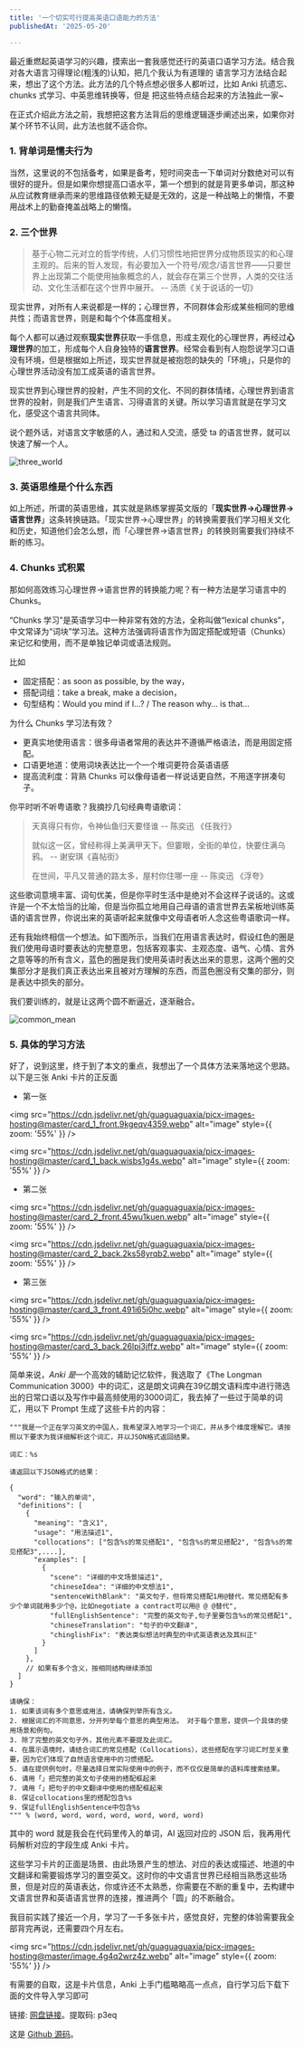 ```yaml
---
title: '一个切实可行提高英语口语能力的方法'
publishedAt: '2025-05-20'

---
```


最近重燃起英语学习的兴趣，摸索出一套我感觉还行的英语口语学习方法。结合我对各大语言习得理论(粗浅的)认知，把几个我认为有道理的
语言学习方法结合起来，想出了这个方法。此方法的几个特点想必很多人都听过，比如 Anki 抗遗忘、chunks 式学习、中英思维转换等，但是
把这些特点结合起来的方法独此一家~

在正式介绍此方法之前，我想把这套方法背后的思维逻辑逐步阐述出来，如果你对某个环节不认同，此方法也就不适合你。

### 1. 背单词是懦夫行为
当然，这里说的不包括备考，如果是备考，短时间突击一下单词对分数绝对可以有很好的提升。但是如果你想提高口语水平，第一个想到的就是背更多单词，那这种从应试教育继承而来的思维路径依赖无疑是无效的，这是一种战略上的懒惰，不要用战术上的勤奋掩盖战略上的懒惰。

### 2. 三个世界
> 基于心物二元对立的哲学传统，人们习惯性地把世界分成物质现实的和心理主观的。后来的哲人发现，有必要加入一个符号/观念/语言世界——只要世界上出现第二个能使用抽象概念的人，就会存在第三个世界，人类的交往活动、文化生活都在这个世界中展开。 -- 汤质《关于说话的一切》

现实世界，对所有人来说都是一样的；心理世界，不同群体会形成某些相同的思维共性；而语言世界，则是和每个个体高度相关。

每个人都可以通过观察**现实世界**获取一手信息，形成主观化的心理世界，再经过**心理世界**的加工，形成每个人自身独特的**语言世界**。经常会看到有人抱怨说学习口语没有环境，但是根据如上所述，现实世界就是被抱怨的缺失的「环境」，只是你的心理世界活动没有加工成英语的语言世界。

现实世界到心理世界的投射，产生不同的文化、不同的群体情绪，心理世界到语言世界的投射，则是我们产生语言、习得语言的关键。所以学习语言就是在学习文化，感受这个语言共同体。

说个题外话，对语言文字敏感的人，通过和人交流，感受 ta 的语言世界，就可以快速了解一个人。

![three_world](https://cdn.jsdelivr.net/gh/guaguaguaxia/picx-images-hosting@master/three_wrold.9dd6vfhxps.webp)

### 3. 英语思维是个什么东西
如上所述，所谓的英语思维，其实就是熟练掌握英文版的「**现实世界->心理世界->语言世界**」这条转换链路。「现实世界->心理世界」的转换需要我们学习相关文化和历史，知道他们会怎么想，而「心理世界->语言世界」的转换则需要我们持续不断的练习。




### 4. Chunks 式积累
那如何高效练习心理世界->语言世界的转换能力呢？有一种方法是学习语言中的 Chunks。

“Chunks 学习”是英语学习中一种非常有效的方法，全称叫做“lexical chunks”，中文常译为“词块”学习法。这种方法强调将语言作为固定搭配或短语（Chunks）来记忆和使用，而不是单独记单词或语法规则。

比如

- 固定搭配：as soon as possible, by the way，
- 搭配词组：take a break, make a decision，
- 句型结构：Would you mind if I…? / The reason why… is that…

为什么 Chunks 学习法有效？

- 更真实地使用语言：很多母语者常用的表达并不遵循严格语法，而是用固定搭配。
- 口语更地道：使用词块表达比一个一个堆词更符合英语语感
- 提高流利度：背熟 Chunks 可以像母语者一样说话更自然，不用逐字拼凑句子。

你平时听不听粤语歌？我摘抄几句经典粤语歌词：

> 天真得只有你，令神仙鱼归天要怪谁 -- 陈奕迅 《任我行》
>
> 就似这一区，曾经称得上美满甲天下。但霎眼，全街的单位，快要住满乌鸦。 --  谢安琪《喜帖街》
>
> 在世间，平凡又普通的路太多，屋村你住哪一座 -- 陈奕迅 《浮夸》

这些歌词意境丰富、词句优美，但是你平时生活中是绝对不会这样子说话的。这或许是一个不太恰当的比喻，但是当你孤立地用自己母语的语言世界去呆板地训练英语的语言世界，你说出来的英语听起来就像中文母语者听人念这些粤语歌词一样。

还有我始终相信一个想法。如下图所示，当我们在用语言表达时，假设红色的圈是我们使用母语时要表达的完整意思，包括客观事实、主观态度、语气、心情、言外之意等等的所有含义，蓝色的圈是我们使用英语时表达出来的意思，这两个圈的交集部分才是我们真正表达出来且被对方理解的东西，而蓝色圈没有交集的部分，则是表达中损失的部分。

我们要训练的，就是让这两个圆不断逼近，逐渐融合。

![common_mean](https://cdn.jsdelivr.net/gh/guaguaguaxia/picx-images-hosting@master/image.4qrjw0ao2h.webp)



### 5. 具体的学习方法
好了，说到这里，终于到了本文的重点，我想出了一个具体方法来落地这个思路。以下是三张 Anki 卡片的正反面

- 第一张

<img src="https://cdn.jsdelivr.net/gh/guaguaguaxia/picx-images-hosting@master/card_1_front.9kgeqv4359.webp" alt="image" style={{ zoom: '55%' }} />

<img src="https://cdn.jsdelivr.net/gh/guaguaguaxia/picx-images-hosting@master/card_1_back.wisbs1g4s.webp" alt="image" style={{ zoom: '55%' }} />

- 第二张

<img src="https://cdn.jsdelivr.net/gh/guaguaguaxia/picx-images-hosting@master/card_2_front.45wu1kuen.webp" alt="image" style={{ zoom: '55%' }} />

<img src="https://cdn.jsdelivr.net/gh/guaguaguaxia/picx-images-hosting@master/card_2_back.2ks58yrqb2.webp" alt="image" style={{ zoom: '55%' }} />

- 第三张

<img src="https://cdn.jsdelivr.net/gh/guaguaguaxia/picx-images-hosting@master/card_3_front.491i65i0hc.webp" alt="image" style={{ zoom: '55%' }} />

<img src="https://cdn.jsdelivr.net/gh/guaguaguaxia/picx-images-hosting@master/card_3_back.26lpi3jffz.webp" alt="image" style={{ zoom: '55%' }} />



简单来说，*Anki 是*一个高效的辅助记忆软件，我选取了《The Longman Communication 3000》中的词汇，这是朗文词典在39亿朗文语料库中进行筛选出的日常口语以及写作中最高频使用的3000词汇，我去掉了一些过于简单的词汇，用以下 Prompt 生成了这些卡片的内容：

```
"""我是一个正在学习英文的中国人，我希望深入地学习一个词汇，并从多个维度理解它。请按照以下要求为我详细解析这个词汇，并以JSON格式返回结果。

词汇：%s

请返回以下JSON格式的结果：

{
  "word": "输入的单词",
  "definitions": [
    {
      "meaning": "含义1",
      "usage": "用法描述1",
      "collocations": ["包含%s的常见搭配1", "包含%s的常见搭配2", "包含%s的常见搭配3",....],
      "examples": [
        {
          "scene": "详细的中文场景描述1",
          "chineseIdea": "详细的中文想法1",
          "sentenceWithBlank": "英文句子，但将常见搭配1用@替代，常见搭配有多少个单词就用多少个@，比如negotiate a contract可以用@ @ @替代",
          "fullEnglishSentence": "完整的英文句子,句子里要包含%s的常见搭配1",
          "chineseTranslation": "句子的中文翻译",
          "chinglishFix": "表达类似想法时典型的中式英语表达及其纠正"
        }
      ]
    },
    // 如果有多个含义，按相同结构继续添加
  ]
}

请确保：
1. 如果该词有多个意思或用法，请确保列举所有含义。
2. 根据词汇的不同意思，分开列举每个意思的典型用法。 对于每个意思，提供一个具体的使用场景和例句。
3. 除了完整的英文句子外，其他元素不要提及此词汇。
4. 在展示语境时，请结合词汇的常见搭配（Collocations），这些搭配在学习词汇时至关重要，因为它们体现了自然语言使用中的习惯搭配。
5. 请在提供例句时，尽量选择日常实际使用中的例子，而不仅仅是简单的语料库搜索结果。
6. 请用「」把完整的英文句子使用的搭配框起来
7. 请用「」把句子的中文翻译中使用的搭配框起来
8. 保证collocations里的搭配包含%s
9. 保证fullEnglishSentence中包含%s
""" % (word, word, word, word, word, word, word)
```



其中的 word 就是我会在代码里传入的单词，AI 返回对应的 JSON 后，我再用代码解析对应的字段生成 Anki 卡片。

这些学习卡片的正面是场景、由此场景产生的想法、对应的表达或描述、地道的中文翻译和需要锻炼学习的置空英文。这时你的中文语言世界已经相当熟悉这些场景，但是对应的英语表达，你或许还不太熟悉，你需要在不断的重复中，去构建中文语言世界和英语语言世界的连接，推进两个「圆」的不断融合。

我目前实践了接近一个月，学习了一千多张卡片，感觉良好，完整的体验需要我全部背完再说，还需要四个月左右。



<img src="https://cdn.jsdelivr.net/gh/guaguaguaxia/picx-images-hosting@master/image.4g4q2wrz4z.webp" alt="image" style={{ zoom: '55%' }} />



有需要的自取，这是卡片信息，Anki 上手门槛略略高一点点，自行学习后下载下面的文件导入学习即可

链接:   [网盘链接](https://pan.baidu.com/s/1ILXJMj2JwyIV5FG_HAqsuQ)。提取码: p3eq

这是 [Github 源码](https://github.com/guaguaguaxia/anki)。